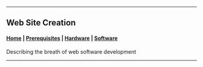 
<PageTitle />

---

## Web Site Creation

#### [Home](/) | [Prerequisites](/Create/prerequisites) |  [Hardware](/Create/Hardware/workstations) | [Software](/Create/Software/software)

Describing the breath of web software development
    
---
